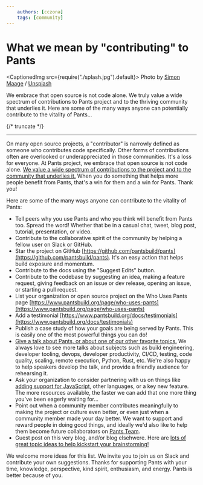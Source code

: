 ```yaml
---
    authors: [cczona]
    tags: [community]
---
```


# What we mean by "contributing" to Pants

<CaptionedImg src={require("./splash.jpg").default}>
  Photo by [Simon
  Maage](https://unsplash.com/@simonmaage?utm_source=ghost&utm_medium=referral&utm_campaign=api-credit)
  /
  [Unsplash](https://unsplash.com/?utm_source=ghost&utm_medium=referral&utm_campaign=api-credit)
</CaptionedImg>

We embrace that open source is not code alone. We truly value a wide spectrum of contributions to Pants project and to the thriving community that underlies it. Here are some of the many ways anyone can potentially contribute to the vitality of Pants...

{/* truncate */}

---

On many open source projects, a "contributor" is narrowly defined as someone who contributes code specifically. Other forms of contributions often are overlooked or underappreciated in those communities. It's a loss for everyone. At Pants project, we embrace that open source is not code alone. [We value a wide spectrum of contributions to the project and to the community that underlies it.](https://www.pantsbuild.org/docs/the-pants-community#how-is-the-community-structured) When you do something that helps more people benefit from Pants, that's a win for them and a win for Pants. Thank you!

Here are some of the many ways anyone can contribute to the vitality of Pants:

- Tell peers why you use Pants and who you think will benefit from Pants too. Spread the word! Whether that be in a casual chat, tweet, blog post, tutorial, presentation, or video.
- Contribute to the collaborative spirit of the community by helping a fellow user on Slack or GitHub.
- Star the project on GitHub [https://github.com/pantsbuild/pants](https://github.com/pantsbuild/pants). It's an easy action that helps build exposure and momentum.
- Contribute to the docs using the "Suggest Edits" button.
- Contribute to the codebase by suggesting an idea, making a feature request, giving feedback on an issue or dev release, opening an issue, or starting a pull request.
- List your organization or open source project on the Who Uses Pants page [https://www.pantsbuild.org/page/who-uses-pants](https://www.pantsbuild.org/page/who-uses-pants)
- Add a testimonial [https://www.pantsbuild.org/docs/testimonials](https://www.pantsbuild.org/docs/testimonials)
- Publish a case study of how your goals are being served by Pants. This is easily one of the most powerful things you can do!
- [Give a talk about Pants, or about one of our other favorite topics.](../2023-03-02-write-or-speak-about-pants-communitys-favorite-topics/index.mdx) We always love to see more talks about subjects such as build engineering, developer tooling, devops, developer productivity, CI/CD, testing, code quality, scaling, remote execution, Python, Rust, etc. We're also happy to help speakers develop the talk, and provide a friendly audience for rehearsing it.
- Ask your organization to consider partnering with us on things like [adding support for JavaScript](https://www.pantsbuild.org/page/language-support), other languages, or a key new feature. The more resources available, the faster we can add that one more thing you've been eagerly waiting for...
- Point out when a community member contributes meaningfully to making the project or culture even better, or even just when a community member made your day better. We want to support and reward people in doing good things, and ideally we'd also like to help them become future collaborators on [Pants Team](https://www.pantsbuild.org/docs/team).
- Guest post on this very blog, and/or blog elsehwere. Here are [lots of great topic ideas to help kickstart your brainstorming!](../2023-03-02-write-or-speak-about-pants-communitys-favorite-topics/index.mdx)

We welcome more ideas for this list. We invite you to join us on Slack and contribute your own suggestions. Thanks for supporting Pants with your time, knowledge, perspective, kind spirit, enthusiasm, and energy. Pants is better because of you.
